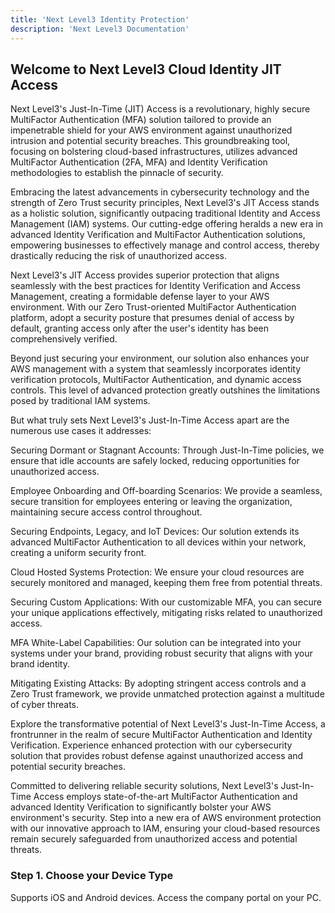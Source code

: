 ---
title: 'Next Level3 Identity Protection'
description: 'Next Level3 Documentation'
---
## Welcome to Next Level3 Cloud Identity JIT Access

Next Level3's Just-In-Time (JIT) Access is a revolutionary, highly secure MultiFactor Authentication (MFA) solution tailored to provide an impenetrable shield for your AWS environment against unauthorized intrusion and potential security breaches. This groundbreaking tool, focusing on bolstering cloud-based infrastructures, utilizes advanced MultiFactor Authentication (2FA, MFA) and Identity Verification methodologies to establish the pinnacle of security.

Embracing the latest advancements in cybersecurity technology and the strength of Zero Trust security principles, Next Level3's JIT Access stands as a holistic solution, significantly outpacing traditional Identity and Access Management (IAM) systems. Our cutting-edge offering heralds a new era in advanced Identity Verification and MultiFactor Authentication solutions, empowering businesses to effectively manage and control access, thereby drastically reducing the risk of unauthorized access.

Next Level3's JIT Access provides superior protection that aligns seamlessly with the best practices for Identity Verification and Access Management, creating a formidable defense layer to your AWS environment. With our Zero Trust-oriented MultiFactor Authentication platform, adopt a security posture that presumes denial of access by default, granting access only after the user's identity has been comprehensively verified.

Beyond just securing your environment, our solution also enhances your AWS management with a system that seamlessly incorporates identity verification protocols, MultiFactor Authentication, and dynamic access controls. This level of advanced protection greatly outshines the limitations posed by traditional IAM systems.

But what truly sets Next Level3's Just-In-Time Access apart are the numerous use cases it addresses:

Securing Dormant or Stagnant Accounts: Through Just-In-Time policies, we ensure that idle accounts are safely locked, reducing opportunities for unauthorized access.

Employee Onboarding and Off-boarding Scenarios: We provide a seamless, secure transition for employees entering or leaving the organization, maintaining secure access control throughout.

Securing Endpoints, Legacy, and IoT Devices: Our solution extends its advanced MultiFactor Authentication to all devices within your network, creating a uniform security front.

Cloud Hosted Systems Protection: We ensure your cloud resources are securely monitored and managed, keeping them free from potential threats.

Securing Custom Applications: With our customizable MFA, you can secure your unique applications effectively, mitigating risks related to unauthorized access.

MFA White-Label Capabilities: Our solution can be integrated into your systems under your brand, providing robust security that aligns with your brand identity.

Mitigating Existing Attacks: By adopting stringent access controls and a Zero Trust framework, we provide unmatched protection against a multitude of cyber threats.

Explore the transformative potential of Next Level3's Just-In-Time Access, a frontrunner in the realm of secure MultiFactor Authentication and Identity Verification. Experience enhanced protection with our cybersecurity solution that provides robust defense against unauthorized access and potential security breaches.

Committed to delivering reliable security solutions, Next Level3's Just-In-Time Access employs state-of-the-art MultiFactor Authentication and advanced Identity Verification to significantly bolster your AWS environment's security. Step into a new era of AWS environment protection with our innovative approach to IAM, ensuring your cloud-based resources remain securely safeguarded from unauthorized access and potential threats.

### Step 1. Choose your Device Type 

<CardGroup cols={2}>
  <Card
    title="Mobile Devices"
    icon="/icons/mobile-screen-button-solid.svg"
    href="/docs/Mobile User Guide.mdx"
  >
    Supports iOS and Android devices.
  </Card>
  <Card
    title="Desktop Browser"
    icon="/icons/desktop-solid.svg"
    href="/docs/Desktop User Guide.mdx"
  >
    Access the company portal on your PC.
  </Card>
</CardGroup>
